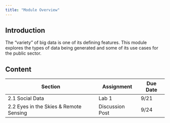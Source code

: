 ```yaml
---
title: "Module Overview"
---
```


## Introduction

The "variety" of big data is one of its defining features. This module explores the types of data being generated and some of its use cases for the public sector.

## Content

| Section                                | Assignment      | Due Date |
|----------------------------------------|-----------------|----------|
| 2.1 Social Data                        | Lab 1           | 9/21     |
| 2.2 Eyes in the Skies & Remote Sensing | Discussion Post | 9/24     |
